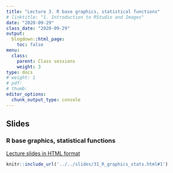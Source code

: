 ```yaml
---
title: "Lecture 3. R base graphics, statistical functions"
# linktitle: "1. Introduction to RStudio and Images"
date: "2020-09-29"
class_date: "2020-09-29"
output:
  blogdown::html_page:
    toc: false
menu:
  class:
    parent: Class sessions
    weight: 3
type: docs
# weight: 1 
# pdf: 
# thumb: 
editor_options: 
  chunk_output_type: console
---
```


## Slides

### R base graphics, statistical functions

<a href="../../slides/21_R_basics.html#1" target="_blank">Lecture slides in HTML format</a>

```r
knitr::include_url('../../slides/31_R_graphics_stats.html#1')
```

